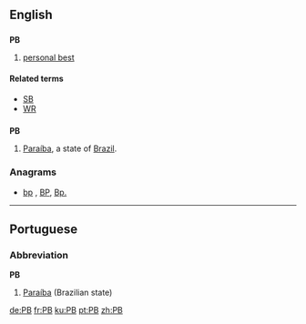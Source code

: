 {{also|Pb|pb}}

==English==

==={{initialism}}===
'''PB'''

# {{sports}} [[personal best]]

====Related terms====
* [[SB]]
* [[WR]]
==={{abbreviation}}===
'''PB'''
# [[Paraíba]], a state of [[Brazil]].

===Anagrams===
* [[bp#English|bp]] , [[BP#English|BP]], [[Bp.#English|Bp.]]


----

==Portuguese==

===Abbreviation===
'''PB'''

# [[Paraíba]] (Brazilian state)

[[de:PB]]
[[fr:PB]]
[[ku:PB]]
[[pt:PB]]
[[zh:PB]]